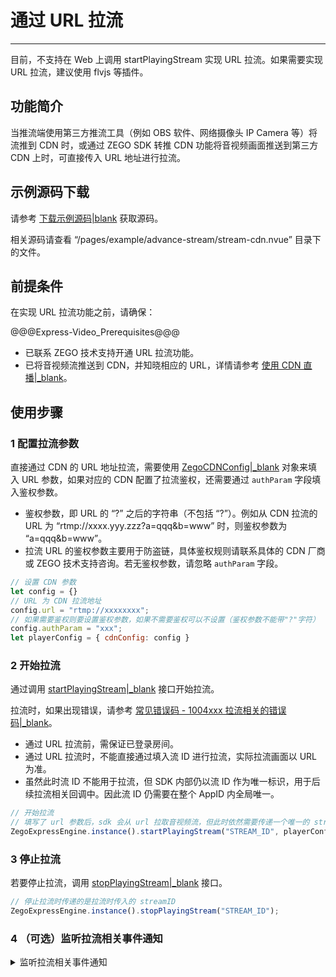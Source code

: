 # 通过 URL 拉流

---

<div class="mk-warning">
目前，不支持在 Web 上调用 startPlayingStream 实现 URL 拉流。如果需要实现 URL 拉流，建议使用 flvjs 等插件。
</div>

## 功能简介

当推流端使用第三方推流工具（例如 OBS 软件、网络摄像头 IP Camera 等）将流推到 CDN 时，或通过 ZEGO SDK 转推 CDN 功能将音视频画面推送到第三方 CDN 上时，可直接传入 URL 地址进行拉流。

## 示例源码下载

请参考 [下载示例源码\|blank](#8787) 获取源码。

相关源码请查看 “/pages/example/advance-stream/stream-cdn.nvue” 目录下的文件。

## 前提条件

在实现 URL 拉流功能之前，请确保：

@@@Express-Video_Prerequisites@@@
- 已联系 ZEGO 技术支持开通 URL 拉流功能。   
- 已将音视频流推送到 CDN，并知晓相应的 URL，详情请参考 [使用 CDN 直播\|_blank](!ExpressVideoSDK-Publisher_Player_Advanced/RelayToCDN)。


## 使用步骤

<a id="ZegoCDNConfig"></a>

### 1 配置拉流参数

直接通过 CDN 的 URL 地址拉流，需要使用 [ZegoCDNConfig\|_blank](/unique-api/express-video-sdk/zh/javascript_uni-app/classes/_zegoexpressdefines_.zegocdnconfig.html) 对象来填入 URL 参数，如果对应的 CDN 配置了拉流鉴权，还需要通过 `authParam` 字段填入鉴权参数。  

<div class = 'mk-hint'>

- 鉴权参数，即 URL 的 “?” 之后的字符串（不包括 “?”）。例如从 CDN 拉流的 URL 为 “rtmp://xxxx.yyy.zzz?a=qqq&b=www” 时，则鉴权参数为 “a=qqq&b=www”。  
- 拉流 URL 的鉴权参数主要用于防盗链，具体鉴权规则请联系具体的 CDN 厂商或 ZEGO 技术支持咨询。若无鉴权参数，请忽略 `authParam` 字段。
</div>

```javascript
// 设置 CDN 参数 
let config = {}
// URL 为 CDN 拉流地址
config.url = "rtmp://xxxxxxxx";
// 如果需要鉴权则要设置鉴权参数，如果不需要鉴权可以不设置（鉴权参数不能带"?"字符）
config.authParam = "xxx";
let playerConfig = { cdnConfig: config }
```

### 2 开始拉流

通过调用 [startPlayingStream\|_blank](/unique-api/express-video-sdk/zh/javascript_uni-app/classes/_zegoexpressengine_.zegoexpressengine.html#startplayingstream) 接口开始拉流。

拉流时，如果出现错误，请参考 [常见错误码 - 1004xxx 拉流相关的错误码\|_blank](10429#5)。

<div class= 'mk-warning'>

- 通过 URL 拉流前，需保证已登录房间。
- 通过 URL 拉流时，不能直接通过填入流 ID 进行拉流，实际拉流画面以 URL 为准。
- 虽然此时流 ID 不能用于拉流，但 SDK 内部仍以流 ID 作为唯一标识，用于后续拉流相关回调中。因此流 ID 仍需要在整个 AppID 内全局唯一。
</div>

```javascript
// 开始拉流
// 填写了 url 参数后，sdk 会从 url 拉取音视频流，但此时依然需要传递一个唯一的 streamID 到 SDK，SDK 内部会以该 streamID 标识这条流
ZegoExpressEngine.instance().startPlayingStream("STREAM_ID", playerConfig);
```

### 3 停止拉流

若要停止拉流，调用 [stopPlayingStream\|_blank](/unique-api/express-video-sdk/zh/javascript_uni-app/classes/_zegoexpressengine_.zegoexpressengine.html#stopplayingstream) 接口。
    
```javascript
// 停止拉流时传递的是拉流时传入的 streamID 
ZegoExpressEngine.instance().stopPlayingStream("STREAM_ID");
```

### 4 （可选）监听拉流相关事件通知

<details class="zg-primary">
    <summary>监听拉流相关事件通知</summary>

可以通过 [playerStateUpdate\|_blank](/unique-api/express-video-sdk/zh/javascript_uni-app/interfaces/_zegoexpresseventhandler_.zegoeventlistener.html#playerstateupdate) 来监听从 CDN 拉流的结果。

<div class = 'mk-warning'>

如果不是使用 ZEGO SDK 进行推流，而是使用第三方推流工具直接进行推流、但是使用 ZEGO SDK 进行拉流，这种场景下推流方没有使用 ZEGO SDK 加入房间，拉流方默认收不到 [roomStreamUpdate\|_blank](/unique-api/express-video-sdk/zh/javascript_uni-app/interfaces/_zegoexpresseventhandler_.zegoeventlistener.html#roomstreamupdate) 的回调，可以使用 [增加房间流\|_blank](#19561) 与 [删除房间流\|_blank](#19563) 的功能，让拉流端可以收到 [roomStreamUpdate \|_blank](/unique-api/express-video-sdk/zh/javascript_uni-app/interfaces/_zegoexpresseventhandler_.zegoeventlistener.html#roomstreamupdate) 的回调。
</div>

```javascript
ZegoExpressEngine.instance().on("playerStateUpdate", (streamID, state, errorCode, extendedData) => {
    console.info(`playerStateUpdate:streamID:${streamID}, state:${state}, errorCode:${errorCode}, extendedData:${JSON.stringify(extendedData)}`);

    // 调用拉流接口成功后，当拉流器状态发生变更，如出现网络中断导致推流异常等情况，SDK 在重试拉流的同时，会通过该回调通知 
    // 1. 当收到该回调通知且 state 为 Playing 时，表示拉流成功
    // 2. 当收到该回调通知且 state 为 PlayRequesting 时，表示可能是正在拉流或者由于网络中断等原因导致 SDK 正在重试拉流
    // 3. 当收到该回调通知且 state 为 NoPlay 时，表示拉流停止
    // 4. 通过 URL 拉流时，回调参数中的 stream_id 即为调用拉流 API 时的流 ID，用于唯一标识当次拉流事件。
});
```
</details>
